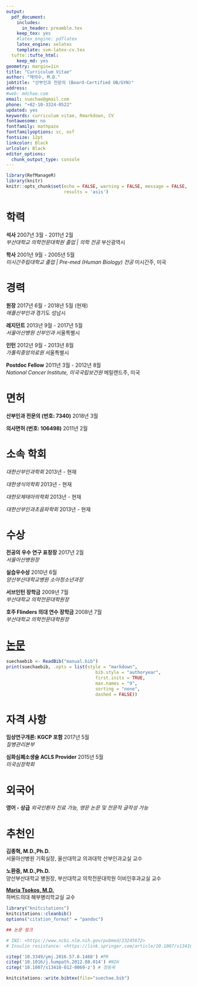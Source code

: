 ```yaml
---
output: 
  pdf_document:
    includes:
      in_header: preamble.tex
    keep_tex: yes
    #latex_engine: pdflatex
    latex_engine: xelatex
    template: svm-latex-cv.tex
  tufte::tufte_html:
    keep_md: yes
geometry: margin=1in
title: "Curriculum Vitae"
author: "채의수, M.D."
jobtitle: "산부인과 전문의 (Board-Certified OB/GYN)"
address: 
#web: mdchae.com
email: suechae@gmail.com
phone: "+82-10-3324-0522"
updated: yes
keywords: curriculum vitae, Rmarkdown, CV
fontawesome: no
fontfamily: mathpazo
fontfamilyoptions: sc, osf
fontsize: 12pt
linkcolor: Black
urlcolor: Black
editor_options: 
  chunk_output_type: console
---
```


```r
library(RefManageR)
library(knitr)
knitr::opts_chunk$set(echo = FALSE, warning = FALSE, message = FALSE,
                      results = 'asis')
```

# 학력

**석사** \hfill 2007년 3월 - 2011년 2월   
_부산대학교 의학전문대학원 졸업 | 의학 전공_ \hfill 부산광역시

**학사** \hfill 2001년 9월 - 2005년 5월  
_미시간주립대학교 졸업 | Pre-med (Human Biology) 전공_ \hfill 미시간주, 미국

# 경력

**원장** \hfill 2017년 6월 - 2018년 5월 (현재)   
_애플산부인과_ \hfill 경기도 성남시

**레지던트** \hfill 2013년 9월 - 2017년 5월   
_서울아산병원 산부인과_ \hfill 서울특별시

**인턴** \hfill 2012년 9월 - 2013년 8월   
_가톨릭중앙의료원_ \hfill 서울특별시

**Postdoc Fellow** \hfill 2011년 3월 - 2012년 8월   
_National Cancer Institute, 미국국립보건원_ \hfill 메릴랜드주, 미국

# 면허

**산부인과 전문의 (번호: 7340)** \hfill 2018년 3월

**의사면허 (번호: 106498)** \hfill 2011년 2월

# 소속 학회

_대한산부인과학회_ \hfill 2013년 - 현재

_대한생식의학회_ \hfill 2013년 - 현재

_대한모체태아의학회_ \hfill 2013년 - 현재

_대한산부인과초음파학회_ \hfill 2013년 - 현재

\pagebreak

# 수상

**전공의 우수 연구 표창장** \hfill 2017년 2월   
_서울아산병원장_

**실습우수상** \hfill 2010년 6월   
_양산부산대학교병원 소아청소년과장_

**서브인턴 장학금** \hfill 2009년 7월   
_부산대학교 의학전문대학원장_

**호주 Flinders 의대 연수 장학금** \hfill 2008년 7월   
_부산대학교 의학전문대학원장_

# [논문](https://scholar.google.co.kr/citations?user=J2bg_TAAAAAJ&hl=en)

```r
suechaebib <- ReadBib("manual.bib")
print(suechaebib, .opts = list(style = "markdown", 
                                  bib.style = "authoryear", 
                                  first.inits = TRUE,
                                  max.names = "9",
                                  sorting = "none",
                                  dashed = FALSE))
```

# 자격 사항 

**임상연구개론: KGCP 포함** \hfill 2017년 5월   
_질병관리본부_

**심화심폐소생술 ACLS Provider** \hfill 2015년 5월   
_미국심장학회_

# 외국어

**영어 - 상급**
_외국인환자 진료 가능, 영문 논문 및 전문적 글작성 가능_

\pagebreak

# 추천인

**김종혁, M.D.,Ph.D.**   
서울아산병원 기획실장, 울산대학교 의과대학 산부인과교실 교수

**노환중, M.D.,Ph.D.**   
양산부산대학교 병원장, 부산대학교 의학전문대학원 이비인후과교실 교수

**[Maria Tsokos, M.D.](https://connects.catalyst.harvard.edu/Profiles/display/Person/124975)**   
하버드의대 해부병리학교실 교수 

```r
library("knitcitations") 
knitcitations::cleanbib()
options("citation_format" = "pandoc")

## 논문 링크

# INI: <https://www.ncbi.nlm.nih.gov/pubmed/23245672>
# Insulin resistance: <https://link.springer.com/article/10.1007/s13410-012-0069-z>

citep('10.3349/ymj.2016.57.6.1468') #PR
citep('10.1016/j.humpath.2012.08.014') #NIH
citep('10.1007/s13410-012-0069-z') # 정동욱

knitcitations::write.bibtex(file="suechae.bib")
```

